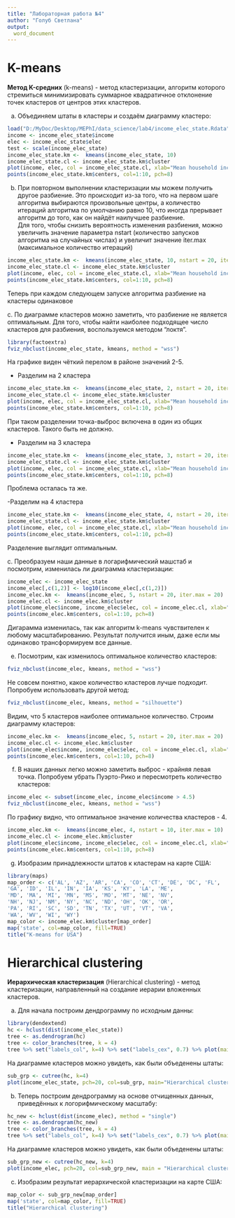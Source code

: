 ```yaml
---
title: "Лабораторная работа №4"
author: "Голуб Светлана"
output:
  word_document
---
```

  
# K-means  
  
**Метод K-средних** (k-means) - метод кластеризации, алгоритм которого стремиться минимизировать суммарное квадратичное отклонение точек кластеров от центров этих кластеров.

a. Объединяем штаты в кластеры и создаём диаграмму кластеро:  


```r
load("D:/MyDoc/Desktop/MEPhI/data_science/lab4/income_elec_state.Rdata")
income <- income_elec_state$income
elec <- income_elec_state$elec
test <- scale(income_elec_state)
income_elec_state.km <-  kmeans(income_elec_state, 10)
income_elec_state.cl <- income_elec_state.km$cluster
plot(income, elec, col = income_elec_state.cl, xlab="Mean household income", ylab="Mean electricity usage", main="K-means")
points(income_elec_state.km$centers, col=1:10, pch=8)
```

b. При повторном выполнении кластеризации мы можем получить другое разбиение. Это происходит из-за того, что на первом шаге алгоритма выбираются произвольные центры, а количеcтво итераций алгоритма по умолчанию равно 10, что иногда прерывает алгоритм до того, как он найдёт наилучшее разбиение.  
Для того, чтобы снизить вероятность изменения разбиения, можно увеличить значение параметра nstart (количество запусков алгоритма на случайных числах) и увеличит значение iter.max
(максимальное количество итераций)  


```r
income_elec_state.km <-  kmeans(income_elec_state, 10, nstart = 20, iter.max = 20)
income_elec_state.cl <- income_elec_state.km$cluster
plot(income, elec, col = income_elec_state.cl, xlab="Mean household income", ylab="Mean electricity usage", main="K-means")
points(income_elec_state.km$centers, col=1:10, pch=8)
```


Теперь при каждом следующем запуске алгоритма разбиение на кластеры одинаковое  

с. По диаграмме кластеров можно заметить, что разбиение не является оптимальным. Для того, чтобы найти наиболее подходящее число кластеров для разбиения, воспользуемся методом "локтя".   

```r
library(factoextra)
fviz_nbclust(income_elec_state, kmeans, method = "wss")

```

На графике виден чёткий перелом в районе значений 2-5. 

- Разделим на 2 кластера
```r
income_elec_state.km <-  kmeans(income_elec_state, 2, nstart = 20, iter.max = 20)
income_elec_state.cl <- income_elec_state.km$cluster
plot(income, elec, col = income_elec_state.cl, xlab="Mean household income", ylab="Mean electricity usage", main="K-means")
points(income_elec_state.km$centers, col=1:10, pch=8)
```


При таком разделении точка-выброс включена в один из общих кластеров. Такого быть не должно.

- Разделим на 3 кластера

```r
income_elec_state.km <-  kmeans(income_elec_state, 3, nstart = 20, iter.max = 20)
income_elec_state.cl <- income_elec_state.km$cluster
plot(income, elec, col = income_elec_state.cl, xlab="Mean household income", ylab="Mean electricity usage", main="K-means")
points(income_elec_state.km$centers, col=1:10, pch=8)
```


Проблема осталась та же.  

-Разделим на 4 кластера

```r
income_elec_state.km <-  kmeans(income_elec_state, 4, nstart = 20, iter.max = 20)
income_elec_state.cl <- income_elec_state.km$cluster
plot(income, elec, col = income_elec_state.cl, xlab="Mean household income", ylab="Mean electricity usage", main="K-means")
points(income_elec_state.km$centers, col=1:10, pch=8)
```

Разделение выглядит оптимальным.

с. Преобразуем наши данные в логарифмический машстаб и посмотрим, изменилась ли диаграмма кластеризации:

```r
income_elec <- income_elec_state
income_elec[,c(1,2)] <- log10(income_elec[,c(1,2)])
income_elec.km <-  kmeans(income_elec, 5, nstart = 20, iter.max = 20)
income_elec.cl <- income_elec.km$cluster
plot(income_elec$income, income_elec$elec, col = income_elec.cl, xlab="Mean household income", ylab="Mean electricity usage", main="K-means for log")
points(income_elec.km$centers, col=1:10, pch=8)
```

Дигарамма изменилась, так как алгоритм k-means чувствителен к любому масштабированию. Результат получится иным, даже если мы одинаково трансформируем все данные.

e. Посмотрим, как изменилось оптимальное количество кластеров: 

```r
fviz_nbclust(income_elec, kmeans, method = "wss")
```

Не совсем понятно, какое количество кластеров лучше подходит. Попробуем использовать другой метод:
  
```r
fviz_nbclust(income_elec, kmeans, method = "silhouette")
```

Видим, что 5 кластеров наиболее оптимальное количество. Строим диаграмму кластеров:
  
```r
income_elec.km <-  kmeans(income_elec, 5, nstart = 20, iter.max = 20)
income_elec.cl <- income_elec.km$cluster
plot(income_elec$income, income_elec$elec, col = income_elec.cl, xlab="Mean household income", ylab="Mean electricity usage", main="K-means for log")
points(income_elec.km$centers, col=1:10, pch=8)
```

f. В наших данных легко можно заметить выброс - крайняя левая точка. Попробуем убрать Пуэрто-Рико и пересмотреть количество кластеров:
  
```r
income_elec <- subset(income_elec, income_elec$income > 4.5)
fviz_nbclust(income_elec, kmeans, method = "wss")
```

По графику видно, что оптимальное значение количества кластеров - 4.

```r
income_elec.km <-  kmeans(income_elec, 4, nstart = 10, iter.max = 10)
income_elec.cl <- income_elec.km$cluster
plot(income_elec$income, income_elec$elec, col = income_elec.cl, xlab="Mean household income", ylab="Mean electricity usage", , main="K-means filtered log")
points(income_elec.km$centers, col=1:10, pch=8)
```


g. Изобразим принадлежности штатов к кластерам на карте США:

```r
library(maps)
map_order <- c('AL', 'AZ', 'AR', 'CA', 'CO', 'CT', 'DE', 'DC', 'FL',
'GA', 'ID', 'IL', 'IN', 'IA', 'KS', 'KY', 'LA', 'ME',
'MD', 'MA', 'MI', 'MN', 'MS', 'MO', 'MT', 'NE', 'NV',
'NH', 'NJ', 'NM', 'NY', 'NC', 'ND', 'OH', 'OK', 'OR',
'PA', 'RI', 'SC', 'SD', 'TN', 'TX', 'UT', 'VT', 'VA',
'WA', 'WV', 'WI', 'WY')
map_color <- income_elec.km$cluster[map_order]
map('state', col=map_color, fill=TRUE)
title("K-means for USA")
```


# Hierarchical clustering 

**Иерархическая кластеризация** (Hierarchical clustering) - метод кластеризации, направленный на создание иерарии вложенных кластеров.

a. Для начала построим дендрограмму по исходным данны:
  
```r
library(dendextend)
hc <- hclust(dist(income_elec_state))
tree <- as.dendrogram(hc)
tree <- color_branches(tree, k = 4)
tree %>% set("labels_col", k=4) %>% set("labels_cex", 0.7) %>% plot(main="Hierarchical clustering")
```

На диаграмме кластеров можно увидеть, как были объеденены штаты: 

```r
sub_grp <- cutree(hc, k=4)
plot(income_elec_state, pch=20, col=sub_grp, main="Hierarchical clustering", xlab="Mean household income", ylab="Mean electricity usage")
```

b. Теперь построим дендрограмму на основе отчищенных данных, приведённых к логорифмическому масштабу:

```r
hc_new <- hclust(dist(income_elec), method = "single")
tree <- as.dendrogram(hc_new)
tree <- color_branches(tree, k = 4)
tree %>% set("labels_col", k=4) %>% set("labels_cex", 0.7) %>% plot(main = "Hierarchical clustering")
```

На диаграмме кластеров можно увидеть, как были объеденены штаты: 

```r
sub_grp_new <- cutree(hc_new, k=4)
plot(income_elec, pch=20, col=sub_grp_new, main = "Hierarchical clustering", xlab="Mean household income", ylab="Mean electricity usage")
```

c. Изобразим результат иерархической кластеризации на карте США:

```r
map_color <- sub_grp_new[map_order]
map('state', col=map_color, fill=TRUE)
title("Hierarchical clustering")
```

